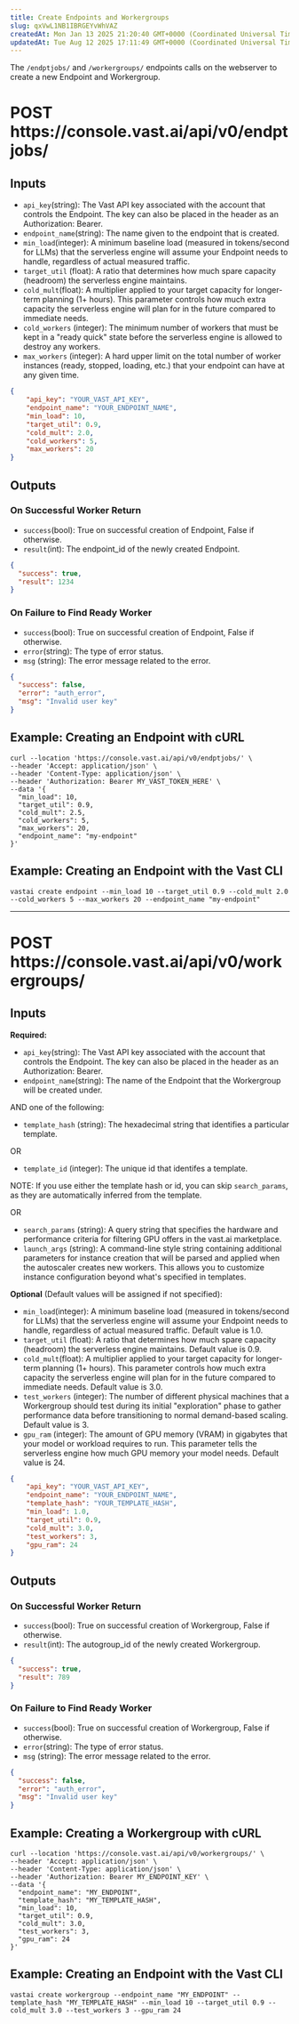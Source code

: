 ```yaml
---
title: Create Endpoints and Workergroups
slug: qxVwL1NB1IBRGEYvWhVAZ
createdAt: Mon Jan 13 2025 21:20:40 GMT+0000 (Coordinated Universal Time)
updatedAt: Tue Aug 12 2025 17:11:49 GMT+0000 (Coordinated Universal Time)
---
```


The `/endptjobs/` and `/workergroups/` endpoints calls on the webserver to create a new Endpoint and Workergroup.

# POST https\://console.vast.ai/api/v0/endptjobs/

## Inputs

- `api_key`(string): The Vast API key associated with the account that controls the Endpoint. The key can also be placed in the header as an Authorization: Bearer.
- `endpoint_name`(string): The name given to the endpoint that is created.
- `min_load`(integer): A minimum baseline load (measured in tokens/second for LLMs) that the serverless engine will assume your Endpoint needs to handle, regardless of actual measured traffic.&#x20;
- `target_util` (float): A ratio that determines how much spare capacity (headroom) the serverless engine maintains.
- `cold_mult`(float): A multiplier applied to your target capacity for longer-term planning (1+ hours). This parameter controls how much extra capacity the serverless engine will plan for in the future compared to immediate needs.
- `cold_workers` (integer): The minimum number of workers that must be kept in a "ready quick" state before the serverless engine is allowed to destroy any workers.&#x20;
- `max_workers` (integer): A hard upper limit on the total number of worker instances (ready, stopped, loading, etc.) that your endpoint can have at any given time.

```json JSON icon="js"
{
    "api_key": "YOUR_VAST_API_KEY",
    "endpoint_name": "YOUR_ENDPOINT_NAME",
    "min_load": 10,
    "target_util": 0.9,
    "cold_mult": 2.0,
    "cold_workers": 5,
    "max_workers": 20
}
```

## Outputs

### On Successful Worker Return

- `success`(bool): True on successful creation of Endpoint, False if otherwise.
- `result`(int): The endpoint\_id of the newly created Endpoint.&#x20;

```json JSON icon="js"
{
  "success": true,
  "result": 1234
}
```

### On Failure to Find Ready Worker

- `success`(bool): True on successful creation of Endpoint, False if otherwise.
- `error`(string): The type of error status.
- `msg` (string): The error message related to the error.

```json JSON icon="js"
{
  "success": false,
  "error": "auth_error",
  "msg": "Invalid user key"
}
```

## Example: Creating an Endpoint with cURL

```curl Curl icon="cube"
curl --location 'https://console.vast.ai/api/v0/endptjobs/' \
--header 'Accept: application/json' \
--header 'Content-Type: application/json' \
--header 'Authorization: Bearer MY_VAST_TOKEN_HERE' \
--data '{
  "min_load": 10,
  "target_util": 0.9,
  "cold_mult": 2.5,
  "cold_workers": 5,
  "max_workers": 20,
  "endpoint_name": "my-endpoint"
}'
```

## Example: Creating an Endpoint with the Vast CLI

  ```none Terminal
  vastai create endpoint --min_load 10 --target_util 0.9 --cold_mult 2.0 --cold_workers 5 --max_workers 20 --endpoint_name "my-endpoint"
  ```

***

# POST https\://console.vast.ai/api/v0/workergroups/

## Inputs

**Required:**

- `api_key`(string): The Vast API key associated with the account that controls the Endpoint. The key can also be placed in the header as an Authorization: Bearer.
- `endpoint_name`(string): The name of the Endpoint that the Workergroup will be created under.

AND one of the following:



- `template_hash` (string): The hexadecimal string that identifies a particular template.&#x20;

OR

- `template_id` (integer): The unique id that identifes a template.

NOTE: If you use either the template hash or id, you can skip `search_params`, as they are automatically inferred from the template.&#x20;

OR

- `search_params` (string): A query string that specifies the hardware and performance criteria for filtering GPU offers in the vast.ai marketplace.
- `launch_args` (string): A command-line style string containing additional parameters for instance creation that will be parsed and applied when the autoscaler creates new workers. This allows you to customize instance configuration beyond what's specified in templates.



**Optional** (Default values will be assigned if not specified):

- `min_load`(integer): A minimum baseline load (measured in tokens/second for LLMs) that the serverless engine will assume your Endpoint needs to handle, regardless of actual measured traffic. Default value is 1.0.
- `target_util` (float): A ratio that determines how much spare capacity (headroom) the serverless engine maintains. Default value is 0.9.
- `cold_mult`(float): A multiplier applied to your target capacity for longer-term planning (1+ hours). This parameter controls how much extra capacity the serverless engine will plan for in the future compared to immediate needs. Default value is 3.0.
- `test_workers` (integer): The number of different physical machines that a Workergroup should test during its initial "exploration" phase to gather performance data before transitioning to normal demand-based scaling. Default value is 3.
- `gpu_ram` (integer): The amount of GPU memory (VRAM) in gigabytes that your model or workload requires to run. This parameter tells the serverless engine how much GPU memory your model needs. Default value is 24.

```json JSON icon="js"
{
    "api_key": "YOUR_VAST_API_KEY",
    "endpoint_name": "YOUR_ENDPOINT_NAME",
    "template_hash": "YOUR_TEMPLATE_HASH",
    "min_load": 1.0,
    "target_util": 0.9,
    "cold_mult": 3.0,
    "test_workers": 3,
    "gpu_ram": 24
}
```

## Outputs

### On Successful Worker Return

- `success`(bool): True on successful creation of Workergroup, False if otherwise.
- `result`(int): The autogroup\_id of the newly created Workergroup.&#x20;

```json JSON icon="js"
{
  "success": true,
  "result": 789
}
```

### On Failure to Find Ready Worker

- `success`(bool): True on successful creation of Workergroup, False if otherwise.
- `error`(string): The type of error status.
- `msg` (string): The error message related to the error.

```json JSON icon="js"
{
  "success": false,
  "error": "auth_error",
  "msg": "Invalid user key"
}
```

## Example: Creating a Workergroup with cURL

```curl Curl icon="cube"
curl --location 'https://console.vast.ai/api/v0/workergroups/' \
--header 'Accept: application/json' \
--header 'Content-Type: application/json' \
--header 'Authorization: Bearer MY_ENDPOINT_KEY' \
--data '{
  "endpoint_name": "MY_ENDPOINT",
  "template_hash": "MY_TEMPLATE_HASH",
  "min_load": 10,
  "target_util": 0.9,
  "cold_mult": 3.0,
  "test_workers": 3,
  "gpu_ram": 24
}'
```

## Example: Creating an Endpoint with the Vast CLI


  ```none Terminal
  vastai create workergroup --endpoint_name "MY_ENDPOINT" --template_hash "MY_TEMPLATE_HASH" --min_load 10 --target_util 0.9 --cold_mult 3.0 --test_workers 3 --gpu_ram 24
  ```


















